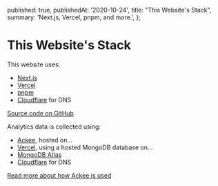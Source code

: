   published: true,
  publishedAt: '2020-10-24',
  title: "This Website's Stack",
  summary: 'Next.js, Vercel, pnpm, and more.',
};

# This Website's Stack


<PostDate isoDate="2020-10-24" />

This website uses:

- [Next.js](https://nextjs.org/)
- [Vercel](https://vercel.com/)
- [pnpm](https://pnpm.js.org/)
- [Cloudflare](https://www.cloudflare.com/) for DNS

[Source code on GitHub](https://github.com/elliottsj/elliott.dev)

Analytics data is collected using:

- [Ackee](https://github.com/electerious/Ackee), hosted on...
- [Vercel](https://vercel.com/), using a hosted MongoDB database on...
- [MongoDB Atlas](https://cloud.mongodb.com/)
- [Cloudflare](https://www.cloudflare.com/) for DNS

[Read more about how Ackee is used](/posts/analytics)
